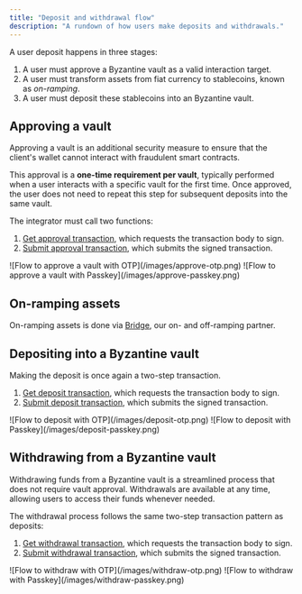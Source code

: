 ```yaml
---
title: "Deposit and withdrawal flow"
description: "A rundown of how users make deposits and withdrawals."
---
```


A user deposit happens in three stages:

1. A user must approve a Byzantine vault as a valid interaction target.
2. A user must transform assets from fiat currency to stablecoins, known as _on-ramping_.
3. A user must deposit these stablecoins into an Byzantine vault.

## Approving a vault

Approving a vault is an additional security measure to ensure that the client's wallet cannot interact with fraudulent smart contracts.

This approval is a **one-time requirement per vault**, typically performed when a user interacts with a specific vault for the first time. Once approved, the user does not need to repeat this step for subsequent deposits into the same vault.

The integrator must call two functions:

1. [Get approval transaction](/api-reference/approve-vault-for-deposit/get-approval-transaction), which requests the transaction body to sign.
2. [Submit approval transaction](/api-reference/approve-vault-for-deposit/submit-approval-transaction), which submits the signed transaction.

<Tabs>
  <Tab title="OTP">
    ![Flow to approve a vault with OTP](/images/approve-otp.png)
  </Tab>
  <Tab title="Passkey">
    ![Flow to approve a vault with Passkey](/images/approve-passkey.png)
  </Tab>
</Tabs>

## On-ramping assets

On-ramping assets is done via [Bridge](https://www.bridge.xyz/), our on- and off-ramping partner.

## Depositing into a Byzantine vault

Making the deposit is once again a two-step transaction.

1. [Get deposit transaction](/api-reference/make-deposit/get-deposit-transaction), which requests the transaction body to sign.
2. [Submit deposit transaction](/api-reference/make-deposit/submit-deposit-transaction), which submits the signed transaction.

<Tabs>
  <Tab title="OTP">
    ![Flow to deposit with OTP](/images/deposit-otp.png)
  </Tab>
  <Tab title="Passkey">
    ![Flow to deposit with Passkey](/images/deposit-passkey.png)
  </Tab>
</Tabs>

## Withdrawing from a Byzantine vault

Withdrawing funds from a Byzantine vault is a streamlined process that does not require vault approval. Withdrawals are available at any time, allowing users to access their funds whenever needed.

The withdrawal process follows the same two-step transaction pattern as deposits:

1. [Get withdrawal transaction](/api-reference/make-withdrawal/get-withdrawal-transaction), which requests the transaction body to sign.
2. [Submit withdrawal transaction](/api-reference/make-withdrawal/submit-withdrawal-transaction), which submits the signed transaction.

<Tabs>
  <Tab title="OTP">
    ![Flow to withdraw with OTP](/images/withdraw-otp.png)
  </Tab>
  <Tab title="Passkey">
    ![Flow to withdraw with Passkey](/images/withdraw-passkey.png)
  </Tab>
</Tabs>
